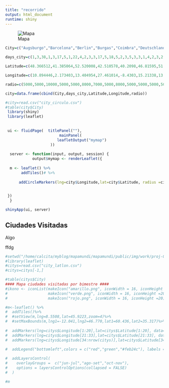```yaml
---
title: "recorrido"
output: html_document
runtime: shiny
---
```

![Mapa](img/work/proj-003/thumb.jpg)
```r

City=c("Augsburgo","Barcelona","Berlin","Burgas","Coimbra","Deutschlandsberg","Dresde","Dubrovnik","Eltendorf","Graz","Heidelberg","Himara","Kotor","Lisboa","Liubliana","Londres","Madrid","Maribor","Múnich","Porto","Saranda","Sofia","Split","Tesalónica","Tirana","Trogir","Varna","Viena","Vlora","Zagreb")

days_city=c(1,3,38,1,3,17,5,1,22,4,2,3,3,17,5,18,5,2,3,5,3,3,1,4,2,3,2,3,2,5)

Latitude=c(48.366512,41.385064,52.520008,42.510578,40.2098,46.81595,51.050407,42.650661,47.008797,47.076668,49.39875,40.103472,42.424662,38.7086,46.056946,51.5073509,40.416775,46.55465,48.137154,41.1579438,39.859212,42.698334,43.508133,40.736851,41.327953,43.516387,43.204666,48.210033,40.466067,45.815399)

Longitude=c(10.894446,2.173403,13.404954,27.461014,-8.4303,15.21338,13.737262,18.094424,16.202751,15.421371,8.672434,19.750238,18.771234,-9.1351,14.505751,-0.1277583,-3.70379,15.645881,11.576124,-8.6291053,20.0271,23.319941,16.440193,22.920227,19.819025,16.250189,27.910543,16.363449,19.491356,15.966568)

radio=c(5000,5000,10000,5000,5000,8000,7000,5000,8000,5000,5000,5000,5000,8000,7000,8000,7000,5000,5000,7000,5000,5000,5000,5000,5000,5000,5000,5000,5000,7000)

city=data.frame(cbind(City,days_city,Latitude,Longitude,radio))

#city=read.csv("city_circulo.csv")
#table(city$City)
 library(shiny)
 library(leaflet)
  
  
 ui <- fluidPage(  titlePanel(""),
                        mainPanel(
                       leafletOutput("mymap")
                    ))
  
  server <- function(input, output, session) {
            output$mymap <- renderLeaflet({
      
  m <- leaflet() %>% 
       addTiles()# %>%
  
      addCircleMarkers(lng=city$Longitude,lat=city$Latitude, radius =city$days_city/2,popup=paste0(city$City,": ",city$days_city," días"),color="green")
  

 })
  }

shinyApp(ui, server)
```

## Ciudades Visitadas

Algo



ffdg 
```r
#setwd("/home/calcita/myblog/mapamundi/mapamundi/public/img/work/proj-003/")
#library(leaflet)
#citys=read.csv("city_latlon.csv")  
#citys=citys[-1,]

#table(citys$City)
#### Mapa ciudades visitadas por bimestre ####
#ikono <- iconList(makeIcon("amarillo.png", iconWidth = 16, iconHeight =20),
#                  makeIcon("verde.png", iconWidth = 16, iconHeight =20),
#                  makeIcon("rojo.png", iconWidth = 16, iconHeight =20))

#m<-leaflet() %>%
#  addTiles()%>%
#  #setView(m,lng=8.5508,lat=45.9223,zoom=4)%>%
#  #setMaxBounds(m,lng1=-12.041,lng2=46.770,lat1=60.436,lat2=35.317)%>%
  
#  addMarkers(lng=citys$Longitude[1:20],lat=citys$Latitude[1:20], data=citys,popup=~City[1:20], icon=ikono[1], #group = "jun-jul") %>%
#  addMarkers(lng=citys$Longitude[21:33],lat=citys$Latitude[21:33], data=citys,popup=~City[21:33], #icon=ikono[2], group = "ago-set") %>%
#  addMarkers(lng=citys$Longitude[34:nrow(citys)],lat=citys$Latitude[34:nrow(citys)], #data=citys,popup=~City[34:nrow(citys)], icon=ikono[3], group = "oct-nov") %>%

#  addLegend("bottomleft",colors = c("red","green","#feb24c"), labels = c("jun-jul","ago-set","oct-nov"), #opacity = 1) %>%
  
#  addLayersControl(
#    overlayGroups =  c("jun-jul","ago-set","oct-nov"),
#    options = layersControlOptions(collapsed = FALSE)
#  )

#m
```

